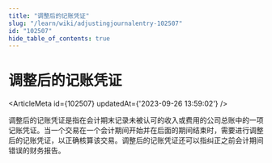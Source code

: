 ```yaml
---
title: "调整后的记账凭证"
slug: "/learn/wiki/adjustingjournalentry-102507"
id: "102507"
hide_table_of_contents: true
---
```



# 调整后的记账凭证

<ArticleMeta id={102507} updatedAt={'2023-09-26 13:59:02'} />
<div className='border-solid border-b border-t-0 my-4 border-[var(--ifm-color-gray-300)]' />

调整后的记账凭证是指在会计期末记录未被认可的收入或费用的公司总账中的一项记账凭证。当一个交易在一个会计期间开始并在后面的期间结束时，需要进行调整后的记账凭证，以正确核算该交易。调整后的记账凭证还可以指纠正之前会计期间错误的财务报告。
